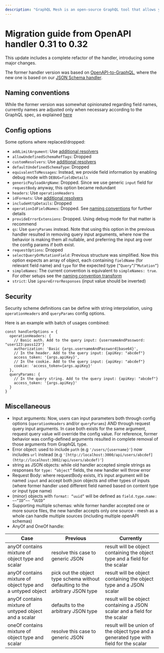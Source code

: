 ```yaml
---
description: "GraphQL Mesh is an open-source GraphQL tool that allows you to run queries and mutations against multiple APIs, with this update including a refactor of the OpenAPI handler. #GrapQL #Mesh"
---
```


# Migration guide from OpenAPI handler 0.31 to 0.32

This update includes a complete refactor of the handler, introducing some major changes.

The former handler version was based on
[OpenAPI-to-GraphQL](https://developer.ibm.com/open/projects/openapi-to-graphql), where the new one
is based on our [JSON Schema handler](/docs/handlers/json-schema).

## Naming conventions

While the former version was somewhat opinionated regarding field names, currently names are
adjusted only when necessary according to the GraphQL spec, as explained
[here](/docs/handlers/openapi#naming-convention)

## Config options

Some options where replaced/dropped:

- `addLimitArgument`: Use [additional resolvers](/docs/transforms/resolvers-composition)
- `allowUndefinedSchemaRefTags`: Dropped
- `customResolvers`: Use [additional resolvers](/docs/transforms/resolvers-composition)
- `defaultUndefinedSchemaType`: Dropped
- `equivalentToMessages`: Instead, we provide field information by enabling debug mode with
  `DEBUG=fieldDetails`
- `genericPayloadArgName`: Dropped. Since we use generic `input` field for `requestBody` anyway,
  this option became redundant
- `headers`: Use `operationHeaders`
- `idFormats`: Use [additional resolvers](/docs/transforms/resolvers-composition)
- `includeHttpDetails`: Dropped
- `operationIdFieldNames`: Dropped. See
  [naming conventions](/docs/handlers/openapi#naming-convention) for further details
- `provideErrorExtensions`: Dropped. Using debug mode for that matter is recommend
- `qs`: Use `queryParams` instead. Note that using this option in the previous handler resulted in
  removing query input arguments, where now the behavior is making them all nullable, and preferring
  the input arg over the config params if both exist.
- `requestOptions`: Dropped
- `selectQueryOrMutationField`: Previous structure was simplified. Now this option expects an array
  of object, each containing `fieldName` (for relevant field name) and `type` for the expected type
  (`”Query”`/`”Mutation”`)
- `simpleNames`: The current convention is equivalent to `simpleNames: true`. For other setups see
  the [naming convention transform](https://www.graphql-mesh.com/docs/transforms/naming-convention)
- `strict`: Use `ignoreErrorResponses` (input value should be inverted)

## Security

Security scheme definitions can be define with string interpolation, using `operationHeaders` and
`queryParams` config options.

Here is an example with batch of usages combined:

```tsx
const handlerOptions = {
  operationHeaders: {
    // Basic auth. Add to the query input: {usernameAndPassword: "user123:pass123"}
    authorization: 'Basic {args.usernameAndPassword|base64}',
    // In the header. Add to the query input: {apiKey: "abcdef"}
    access_token: '{args.apiKey}',
    // In the cookie. Add to the query input: {apiKey: "abcdef"}
    cookie: 'access_token={args.apiKey}'
  },
  queryParams: {
    // In the query string. Add to the query input: {apiKey: "abcdef"}
    access_token: '{args.apiKey}'
  }
}
```

## Miscellaneous

- Input arguments: Now, users can input parameters both through config options (`operationHeaders`
  and/or `queryParams`) AND through request query input arguments. In case both exists for the same
  argument, request query value will override the config value. For reference, former behavior was
  config-defined arguments resulted in complete removal of those arguments from GraphQL type.
- Error object: used to include `path` (e.g `'/users/{username}'`) now includes `url` instead (e.g
  `'[http://localhost:3000/api/users/abcdef](http://localhost:3002/api/users/abcdef)'`)
- string as JSON objects: while old handler accepted simple strings as responses for
  `type: “object”` fields, the new handler will throw error
- Request Body: where requestBody exists, it’s input argument will be named `input` and accept both
  json objects and other types of inputs (where former handler used different field named based on
  content type or input type name)
- (minor) objects with `format: “uuid”` will be defined as `field.type.name: ~~“ID”~~ “UUID”`
- Supporting multiple schemas: while former handler accepted one or more source files, the new
  handler accepts only one source - mesh as a whole can handle multiple sources (including multiple
  openAPI schemas)
- AnyOf and OneOf handle:

| Case                                                       | Previous                                                                      | Currently                                                                              |
| ---------------------------------------------------------- | ----------------------------------------------------------------------------- | -------------------------------------------------------------------------------------- |
| anyOf contains mixture of object type and scalar           | resolve this case to generic JSON                                             | result will be object containing the object type and a field for the scalar            |
| anyOf contains mixture of object type and a untyped object | pick out the object type schema without defaulting to the arbitrary JSON type | result will be object containing the object type and a JSON scalar                     |
| anyOf contains mixture of untyped object and a scalar      | defaults to the arbitrary JSON type                                           | result will be object containing a JSON scalar and a field for the scalar              |
| oneOf contains mixture of object type and scalar           | resolve this case to generic JSON                                             | result will be union of the object type and a generated type with field for the scalar |
